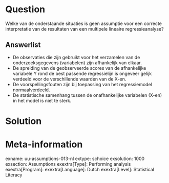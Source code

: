 

Question
========
Welke van de onderstaande situaties is geen assumptie voor een correcte interpretatie van de resultaten van een multipele lineaire regressieanalyse?

Answerlist
----------
* De observaties die zijn gebruikt voor het verzamelen van de onderzoeksgegevens (variabelen) zijn afhankelijk van elkaar.
* De spreiding van de geobserveerde scores van de afhankelijke variabele Y rond de best passende regressielijn is ongeveer gelijk verdeeld voor de verschillende waarden van de X-en.
* De voorspellingsfouten zijn bij toepassing van het regressiemodel normaalverdeeld.
* De statistische samenhang tussen de onafhankelijke variabelen (X-en) in het model is niet te sterk.


Solution
========



Meta-information
================
exname: uu-assumptions-013-nl
extype: schoice
exsolution: 1000
exsection: Assumptions
exextra[Type]: Performing analysis
exextra[Program]: 
exextra[Language]: Dutch
exextra[Level]: Statistical Literacy